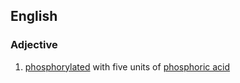 ==English==

===Adjective===
{{en-adj|-}}

# {{context|biochemistry|lang=en}} [[phosphorylated]] with five units of [[phosphoric acid]]